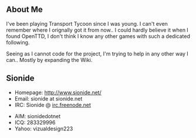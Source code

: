 ==About Me==

I've been playing Transport Tycoon since I was young. I can't even remember where I orignally got it from now.. I could hardly believe it when I found OpenTTD, I don't think I know any other games with such a dedicated following.

Seeing as I cannot code for the project, I'm trying to help in any other way I can.. Mostly by expanding the Wiki.

==Sionide==

* Homepage: http://www.sionide.net/
* Email: sionide at sionide.net
* IRC: Sionide @ [irc://irc.freenode.net irc.freenode.net]

* AIM: sionidedotnet
* ICQ: 283329996
* Yahoo: vizualdesign223